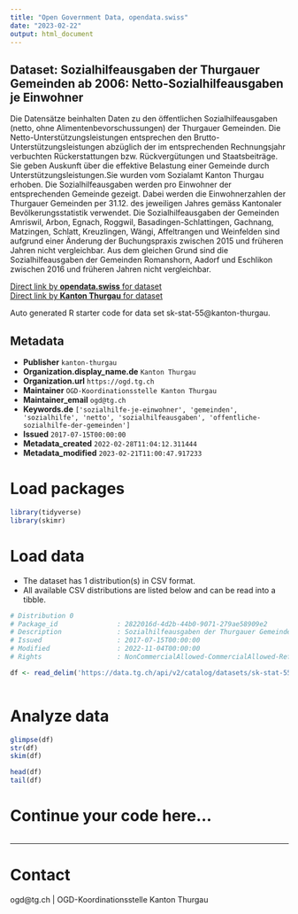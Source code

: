 ```yaml
---
title: "Open Government Data, opendata.swiss"
date: "2023-02-22"
output: html_document
---
```


## Dataset: Sozialhilfeausgaben der Thurgauer Gemeinden ab 2006: Netto-Sozialhilfeausgaben je Einwohner

Die Datensätze beinhalten Daten zu den öffentlichen Sozialhilfeausgaben (netto, ohne Alimentenbevorschussungen) der Thurgauer Gemeinden. Die Netto-Unterstützungsleistungen entsprechen den Brutto-Unterstützungsleistungen abzüglich der im entsprechenden Rechnungsjahr verbuchten Rückerstattungen bzw. Rückvergütungen und Staatsbeiträge. Sie geben Auskunft über die effektive Belastung einer Gemeinde durch Unterstützungsleistungen.Sie wurden vom
Sozialamt Kanton Thurgau erhoben. Die Sozialhilfeausgaben werden pro Einwohner
der entsprechenden Gemeinde gezeigt. Dabei werden die Einwohnerzahlen der
Thurgauer Gemeinden per 31.12. des jeweiligen Jahres gemäss Kantonaler
Bevölkerungsstatistik verwendet. Die Sozialhilfeausgaben der Gemeinden Amriswil,
Arbon, Egnach, Roggwil, Basadingen-Schlattingen, Gachnang, Matzingen, Schlatt,
Kreuzlingen, Wängi, Affeltrangen und Weinfelden sind aufgrund einer Änderung der
Buchungspraxis zwischen 2015 und früheren Jahren nicht vergleichbar. Aus dem gleichen Grund sind die Sozialhilfeausgaben der Gemeinden Romanshorn, Aadorf und Eschlikon zwischen 2016 und früheren Jahren nicht vergleichbar.

[Direct link by **opendata.swiss** for dataset](https://opendata.swiss/de/dataset/sozialhilfeausgaben-der-thurgauer-gemeinden-ab-2006-netto-sozialhilfeausgaben-je-einwohner)<br>
[Direct link by **Kanton Thurgau** for dataset](https://data.tg.ch/explore/dataset/sk-stat-55/)

Auto generated R starter code for data set sk-stat-55@kanton-thurgau.

## Metadata

- **Publisher** `kanton-thurgau`
- **Organization.display_name.de** `Kanton Thurgau`
- **Organization.url** `https://ogd.tg.ch`
- **Maintainer** `OGD-Koordinationsstelle Kanton Thurgau`
- **Maintainer_email** `ogd@tg.ch`
- **Keywords.de** `['sozialhilfe-je-einwohner', 'gemeinden', 'sozialhilfe', 'netto', 'sozialhilfeausgaben', 'offentliche-sozialhilfe-der-gemeinden']`
- **Issued** `2017-07-15T00:00:00`
- **Metadata_created** `2022-02-28T11:04:12.311444`
- **Metadata_modified** `2023-02-21T11:00:47.917233`


# Load packages

```r

library(tidyverse)
library(skimr)

```

# Load data

-   The dataset has 1 distribution(s) in CSV format.
-   All available CSV distributions are listed below and can be read into a tibble.

```r

# Distribution 0
# Package_id               : 2822016d-4d2b-44b0-9071-279ae58909e2
# Description              : Sozialhilfeausgaben der Thurgauer Gemeinden ab 2006: Netto-Sozialhilfeausgaben je Einwohner (csv)
# Issued                   : 2017-07-15T00:00:00
# Modified                 : 2022-11-04T00:00:00
# Rights                   : NonCommercialAllowed-CommercialAllowed-ReferenceRequired

df <- read_delim('https://data.tg.ch/api/v2/catalog/datasets/sk-stat-55/exports/csv')



```

# Analyze data

```r

glimpse(df)
str(df)
skim(df)

head(df)
tail(df)

```

# Continue your code here...

```r

```

------------------------------------------------------------------------

# Contact

ogd@tg.ch | OGD-Koordinationsstelle Kanton Thurgau
